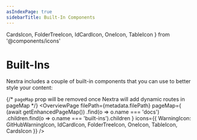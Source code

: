 ```yaml
---
asIndexPage: true
sidebarTitle: Built-In Components
---
```


  CardsIcon,
  FolderTreeIcon,
  IdCardIcon,
  OneIcon,
  TableIcon
} from '@components/icons'

# Built-Ins

Nextra includes a couple of built-in components that you can use to better style
your content:

{/* `pageMap` prop will be removed once Nextra will add dynamic routes in pageMap */}
<OverviewPage
  filePath={metadata.filePath}
  pageMap={
    (await getEnhancedPageMap())
      .find(o => o.name === 'docs')
      .children.find(o => o.name === 'built-ins').children
  }
  icons={{
    WarningIcon: GitHubWarningIcon,
    IdCardIcon,
    FolderTreeIcon,
    OneIcon,
    TableIcon,
    CardsIcon
  }}
/>
